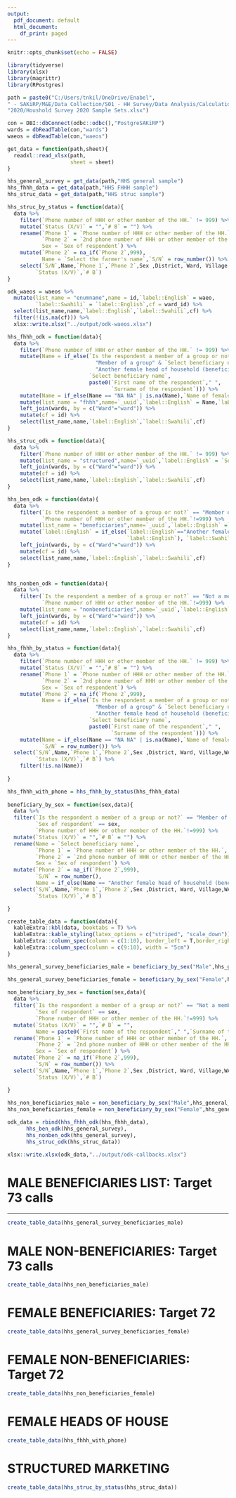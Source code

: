 ```yaml
---
output:
  pdf_document: default
  html_document:
    df_print: paged
---
```


```r
knitr::opts_chunk$set(echo = FALSE)

library(tidyverse)
library(xlsx)
library(magrittr)
library(RPostgres)

path = paste0("C:/Users/tnkil/OneDrive/Enabel",
" - SAKiRP/M&E/Data Collection/S01 - HH Survey/Data Analysis/Calculation Sheets ",
"2020/Houshold Survey 2020 Sample Sets.xlsx")

con = DBI::dbConnect(odbc::odbc(),"PostgreSAKiRP")
wards = dbReadTable(con,"wards")
waeos = dbReadTable(con,"waeos")

get_data = function(path,sheet){
  readxl::read_xlsx(path,
                    sheet = sheet)
}

hhs_general_survey = get_data(path,"HHS general sample")
hhs_fhhh_data = get_data(path,"HHS FHHH sample")
hhs_struc_data = get_data(path,"HHS struc sample")

hhs_struc_by_status = function(data){
  data %>% 
    filter(`Phone number of HHH or other member of the HH.` != 999) %>% 
    mutate(`Status (X/V)` = "",`# B` = "") %>% 
    rename(`Phone 1` = `Phone number of HHH or other member of the HH.`,
           `Phone 2` = `2nd phone number of HHH or other member of the HH.`,
           Sex = `Sex of respondent`) %>% 
    mutate(`Phone 2` = na_if(`Phone 2`,999),
           Name = `Select the farmer's name`,`S/N` = row_number()) %>% 
    select(`S/N`,Name,`Phone 1`,`Phone 2`,Sex ,District, Ward, Village,WAEO,
         `Status (X/V)`,`# B`)
}

odk_waeos = waeos %>% 
  mutate(list_name = "enumname",name = id,`label::English` = waeo,
         `label::Swahili` = `label::English`,cf = ward_id) %>% 
  select(list_name,name,`label::English`,`label::Swahili`,cf) %>% 
  filter(!(is.na(cf))) %>% 
  xlsx::write.xlsx("../output/odk-waeos.xlsx")

hhs_fhhh_odk = function(data){
  data %>% 
    filter(`Phone number of HHH or other member of the HH.` != 999) %>% 
    mutate(Name = if_else(`Is the respondent a member of a group or not?` ==
                            "Member of a group" & `Select beneficiary name` != 
                            "Another female head of household (beneficiary)",
                          `Select beneficiary name`,
                          paste0(`First name of the respondent`," ",
                                 `Surname of the respondent`))) %>% 
    mutate(Name = if_else(Name == "NA NA" | is.na(Name),`Name of female head of household (beneficiary)`,Name)) %>% 
    mutate(list_name = "fhhh",name=`_uuid`,`label::English` = Name,`label::Swahili` = `label::English`) %>% 
    left_join(wards, by = c("Ward"="ward")) %>% 
    mutate(cf = id) %>% 
    select(list_name,name,`label::English`,`label::Swahili`,cf)
}

hhs_struc_odk = function(data){
  data %>% 
    filter(`Phone number of HHH or other member of the HH.` != 999) %>% 
    mutate(list_name = "structured",name=`_uuid`,`label::English` = `Select the farmer's name`,`label::Swahili` = `label::English`) %>% 
    left_join(wards, by = c("Ward"="ward")) %>% 
    mutate(cf = id) %>% 
    select(list_name,name,`label::English`,`label::Swahili`,cf) 
}

hhs_ben_odk = function(data){
  data %>% 
    filter(`Is the respondent a member of a group or not?` == "Member of a group",
           `Phone number of HHH or other member of the HH.`!=999) %>% 
    mutate(list_name = "beneficiaries",name=`_uuid`,`label::English` =`Select beneficiary name`) %>% 
    mutate(`label::English` = if_else(`label::English`=="Another female head of household (beneficiary)",`Name of female head of household (beneficiary)`,
                                      `label::English`), `label::Swahili` = `label::English`) %>% 
    left_join(wards, by = c("Ward"="ward")) %>% 
    mutate(cf = id) %>% 
    select(list_name,name,`label::English`,`label::Swahili`,cf)
}


hhs_nonben_odk = function(data){
  data %>% 
    filter(`Is the respondent a member of a group or not?` == "Not a member of a group",
           `Phone number of HHH or other member of the HH.`!=999) %>% 
    mutate(list_name = "nonbeneficiaries",name=`_uuid`,`label::English` = paste0(`First name of the respondent`," ",`Surname of the respondent`),`label::Swahili` = `label::English`) %>% 
    left_join(wards, by = c("Ward"="ward")) %>% 
    mutate(cf = id) %>% 
    select(list_name,name,`label::English`,`label::Swahili`,cf)
}

hhs_fhhh_by_status = function(data){
  data %>%
    filter(`Phone number of HHH or other member of the HH.` != 999) %>% 
    mutate(`Status (X/V)` = "",`# B` = "") %>% 
    rename(`Phone 1` = `Phone number of HHH or other member of the HH.`,
           `Phone 2` = `2nd phone number of HHH or other member of the HH.`,
           Sex = `Sex of respondent`) %>% 
    mutate(`Phone 2` = na_if(`Phone 2`,999),
           Name = if_else(`Is the respondent a member of a group or not?` ==
                            "Member of a group" & `Select beneficiary name` != 
                            "Another female head of household (beneficiary)",
                          `Select beneficiary name`,
                          paste0(`First name of the respondent`," ",
                                 `Surname of the respondent`))) %>% 
    mutate(Name = if_else(Name == "NA NA" | is.na(Name),`Name of female head of household (beneficiary)`,Name),
           `S/N` = row_number()) %>% 
  select(`S/N`,Name,`Phone 1`,`Phone 2`,Sex ,District, Ward, Village,WAEO,
         `Status (X/V)`,`# B`) %>% 
    filter(!is.na(Name))
  
}

hhs_fhhh_with_phone = hhs_fhhh_by_status(hhs_fhhh_data)
  
beneficiary_by_sex = function(sex,data){
  data %>%
  filter(`Is the respondent a member of a group or not?` == "Member of a group",
         `Sex of respondent` == sex,
         `Phone number of HHH or other member of the HH.`!=999) %>% 
  mutate(`Status (X/V)` = "",`# B` = "") %>% 
  rename(Name = `Select beneficiary name`,
         `Phone 1` = `Phone number of HHH or other member of the HH.`,
         `Phone 2` = `2nd phone number of HHH or other member of the HH.`,
         Sex = `Sex of respondent`) %>% 
  mutate(`Phone 2` = na_if(`Phone 2`,999),
         `S/N` = row_number(),
         Name = if_else(Name == "Another female head of household (beneficiary)", `Name of female head of household (beneficiary)`,Name)) %>% 
  select(`S/N`,Name,`Phone 1`,`Phone 2`,Sex ,District, Ward, Village,WAEO,
         `Status (X/V)`,`# B`)

}

create_table_data = function(data){
  kableExtra::kbl(data, booktabs = T) %>%
  kableExtra::kable_styling(latex_options = c("striped", "scale_down")) %>% 
  kableExtra::column_spec(column = c(1:10), border_left = T,border_right = T) %>% 
  kableExtra::column_spec(column = c(9:10), width = "5cm")
}

hhs_general_survey_beneficiaries_male = beneficiary_by_sex("Male",hhs_general_survey) 

hhs_general_survey_beneficiaries_female = beneficiary_by_sex("Female",hhs_general_survey)
  
non_beneficiary_by_sex = function(sex,data){
  data %>%
  filter(`Is the respondent a member of a group or not?` == "Not a member of a group",
         `Sex of respondent` == sex,
         `Phone number of HHH or other member of the HH.`!=999) %>% 
  mutate(`Status (X/V)` = "",`# B` = "",
         Name = paste0(`First name of the respondent`," ",`Surname of the respondent`)) %>% 
  rename(`Phone 1` = `Phone number of HHH or other member of the HH.`,
         `Phone 2` = `2nd phone number of HHH or other member of the HH.`,
         Sex = `Sex of respondent`) %>% 
  mutate(`Phone 2` = na_if(`Phone 2`,999),
         `S/N` = row_number()) %>% 
  select(`S/N`,Name,`Phone 1`,`Phone 2`,Sex ,District, Ward, Village,WAEO,
         `Status (X/V)`,`# B`)

}
  
hhs_non_beneficiaries_male = non_beneficiary_by_sex("Male",hhs_general_survey)
hhs_non_beneficiaries_female = non_beneficiary_by_sex("Female",hhs_general_survey)

odk_data = rbind(hhs_fhhh_odk(hhs_fhhh_data),
      hhs_ben_odk(hhs_general_survey),
      hhs_nonben_odk(hhs_general_survey),
      hhs_struc_odk(hhs_struc_data))

xlsx::write.xlsx(odk_data,"../output/odk-callbacks.xlsx")
```

# MALE BENEFICIARIES LIST: Target 73 calls
***
```r
create_table_data(hhs_general_survey_beneficiaries_male)
```
\newpage

# MALE NON-BENEFICIARIES: Target 73 calls

```r

create_table_data(hhs_non_beneficiaries_male)
```

# FEMALE BENEFICIARIES: Target 72

```r
create_table_data(hhs_general_survey_beneficiaries_female)
```
# FEMALE NON-BENEFICIARIES: Target 72

```r
create_table_data(hhs_non_beneficiaries_female)
```
# FEMALE HEADS OF HOUSE
```r
create_table_data(hhs_fhhh_with_phone)
```
# STRUCTURED MARKETING
```r
create_table_data(hhs_struc_by_status(hhs_struc_data))
```


